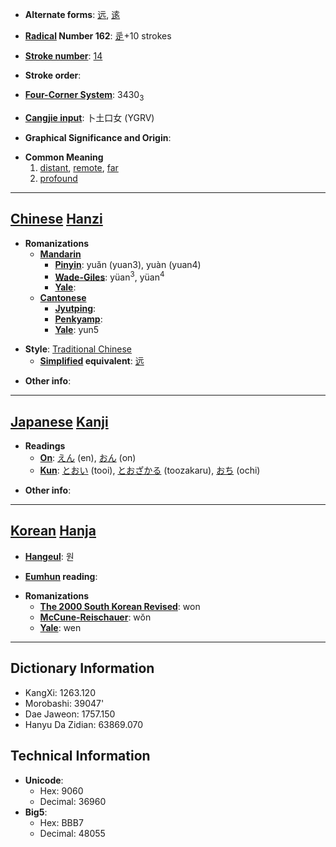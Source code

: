 * '''Alternate forms''': [[远]], [[逺]]

* '''[[Wiktionary:Chinese radical index| Radical]] Number 162''': [[Wiktionary:Chinese radical index 辵|辵]]+10 strokes

* '''[[Wiktionary:Chinese total strokes index|Stroke number]]''': [[Wiktionary:Chinese total strokes index 14|14]]

* '''Stroke order''': 

* '''[[Wiktionary:Chinese four corner index|Four-Corner System]]''': 3430<sub>3</sub>

* '''[[Wiktionary:Chinese Cangjie index|Cangjie input]]''': 卜土口女 (YGRV)

* '''Graphical Significance and Origin''': 

* '''Common Meaning'''
*#[[distant]], [[remote]], [[far]]
*# [[profound]]


----

== [[Chinese]] [[Hanzi]] ==

* '''Romanizations'''
** '''[[Mandarin]]'''
*** '''[[Pinyin]]''': yuǎn (yuan3), yuàn (yuan4)
*** '''[[Wade-Giles]]''': yüan<sup>3</sup>, yüan<sup>4</sup>
*** '''[[Yale]]''': 
** '''[[Cantonese]]'''
*** '''[[Jyutping]]''':
*** '''[[Penkyamp]]''': 
*** '''[[Yale]]''': yun5

* '''Style''': [[Traditional Chinese]] 
** '''[[Simplified Chinese|Simplified]] equivalent''': [[远]]

* '''Other info''': 

----

== [[Japanese]] [[Kanji]] ==

* '''Readings'''
** '''[[On]]''': [[えん]] (en), [[おん]] (on)
** '''[[Kun]]''': [[とおい]] (tooi), [[とおざかる]] (toozakaru), [[おち]] (ochi)

* '''Other info''':  

----

== [[Korean]] [[Hanja]] ==

* '''[[Hangeul]]''': 원

* '''[[Eumhun]] reading''': 

* '''Romanizations'''
** '''[[The 2000 South Korean Revised Romanization|The 2000 South Korean Revised]]''': won
** '''[[McCune-Reischauer]]''': wŏn
** '''[[Yale]]''': wen

----

== Dictionary Information ==

* KangXi: 1263.120
* Morobashi: 39047'
* Dae Jaweon: 1757.150
* Hanyu Da Zidian: 63869.070

== Technical Information ==

* '''Unicode''':
** Hex: 9060
** Decimal: 36960
* '''Big5''':
** Hex: BBB7
** Decimal: 48055